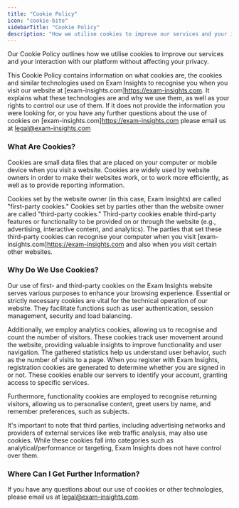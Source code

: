 ```yaml
---
title: "Cookie Policy"
icon: "cookie-bite"
sidebarTitle: "Cookie Policy"
description: "How we utilise cookies to improve our services and your interaction with our platform without affecting your privacy."
---
```


Our Cookie Policy outlines how we utilise cookies to improve our services and your interaction with our platform without affecting your privacy.

This Cookie Policy contains information on what cookies are, the cookies and similar technologies used on Exam Insights to recognise you when you visit our website at \[exam-insights.com]https://exam-insights.com. It explains what these technologies are and why we use them, as well as your rights to control our use of them. If it does not provide the information you were looking for, or you have any further questions about the use of cookies on \[exam-insights.com]https://exam-insights.com please email us at [legal@exam-insights.com](mailto:legal@exam-insights.com)

### What Are Cookies?

Cookies are small data files that are placed on your computer or mobile device when you visit a website. Cookies are widely used by website owners in order to make their websites work, or to work more efficiently, as well as to provide reporting information.

Cookies set by the website owner (in this case, Exam Insights) are called "first-party cookies." Cookies set by parties other than the website owner are called "third-party cookies." Third-party cookies enable third-party features or functionality to be provided on or through the website (e.g., advertising, interactive content, and analytics). The parties that set these third-party cookies can recognise your computer when you visit \[exam-insights.com]https://exam-insights.com and also when you visit certain other websites.

### Why Do We Use Cookies?

Our use of first- and third-party cookies on the Exam Insights website serves various purposes to enhance your browsing experience. Essential or strictly necessary cookies are vital for the technical operation of our website. They facilitate functions such as user authentication, session management, security and load balancing.

Additionally, we employ analytics cookies, allowing us to recognise and count the number of visitors. These cookies track user movement around the website, providing valuable insights to improve functionality and user navigation. The gathered statistics help us understand user behavior, such as the number of visits to a page. When you register with Exam Insights, registration cookies are generated to determine whether you are signed in or not. These cookies enable our servers to identify your account, granting access to specific services.

Furthermore, functionality cookies are employed to recognise returning visitors, allowing us to personalise content, greet users by name, and remember preferences, such as subjects.

It's important to note that third parties, including advertising networks and providers of external services like web traffic analysis, may also use cookies. While these cookies fall into categories such as analytical/performance or targeting, Exam Insights does not have control over them.

### Where Can I Get Further Information?

If you have any questions about our use of cookies or other technologies, please email us at [legal@exam-insights.com](mailto:legal@exam-insights.com).